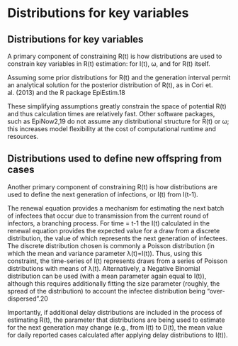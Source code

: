 # Distributions for key variables {#sec-top .unnumbered}

## Distributions for key variables

A primary component of constraining R(t) is how distributions are used to constrain key variables in R(t) estimation: for I(t), ω, and for R(t) itself. 

Assuming some prior distributions for R(t) and the generation interval permit an analytical solution for the posterior distribution of R(t), as in Cori et. al. (2013) and the R package EpiEstim.18 

These simplifying assumptions greatly constrain the space of potential R(t) and thus calculation times are relatively fast. Other software packages, such as EpiNow2,19 do not assume any distributional structure for R(t) or ω; this increases model flexibility at the cost of computational runtime and resources.

## Distributions used to define new offspring from cases

Another primary component of constraining R(t) is how distributions are used to define the next generation of infections, or I(t) from I(t-1). 

The renewal equation provides a mechanism for estimating the next batch of infectees that occur due to transmission from the current round of infectors, a branching process. For time = t-1 the I(t)  calculated in the renewal equation provides the expected value for a draw from a discrete distribution, the value of which represents the next generation of infectees. The discrete distribution chosen is commonly a Poisson distribution (in which the mean and variance parameter λ(t)=I(t)). Thus, using this constraint, the time-series of I(t) represents draws from a series of Poisson distributions with means of λ(t). Alternatively, a Negative Binomial distribution can be used (with a mean parameter again equal to I(t)), although this requires additionally fitting the size parameter (roughly, the spread of the distribution) to account the infectee distribution being “over-dispersed”.20 

Importantly, if additional delay distributions are included in the process of estimating R(t), the parameter that distributions are being used to estimate for the next generation may change (e.g., from I(t) to D(t), the mean value for daily reported cases calculated after applying delay distributions to I(t)).
